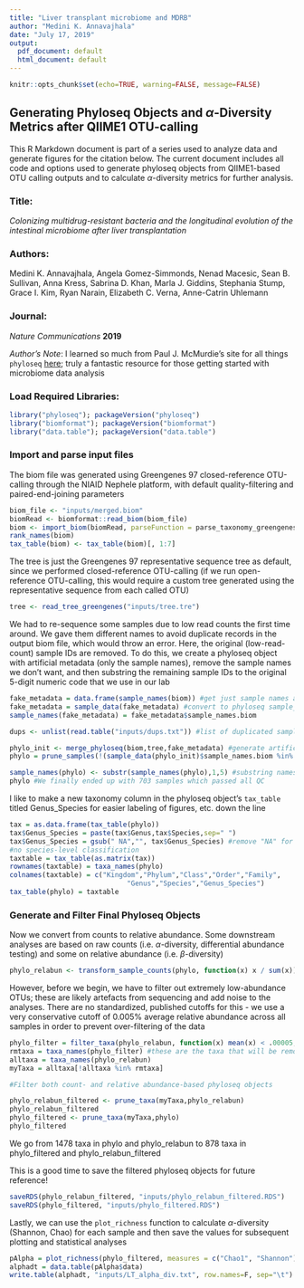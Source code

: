 ---
title: "Liver transplant microbiome and MDRB"
author: "Medini K. Annavajhala"
date: "July 17, 2019"
output:
  pdf_document: default
  html_document: default
---

```{r setup, include=FALSE}
knitr::opts_chunk$set(echo=TRUE, warning=FALSE, message=FALSE)
```

## Generating Phyloseq Objects and $\alpha$-Diversity Metrics after QIIME1 OTU-calling

This R Markdown document is part of a series used to analyze data and generate figures for the citation below. The current document includes all code and options used to generate phyloseq objects from QIIME1-based OTU calling outputs and to calculate $\alpha$-diversity metrics for further analysis.

### Title:
*Colonizing multidrug-resistant bacteria and the longitudinal evolution of the intestinal microbiome after liver transplantation*  

### Authors:
Medini K. Annavajhala, Angela Gomez-Simmonds, Nenad Macesic, Sean B. Sullivan, Anna Kress, Sabrina D. Khan, Marla J. Giddins, Stephania Stump, Grace I. Kim, Ryan Narain, Elizabeth C. Verna, Anne-Catrin Uhlemann  

### Journal:
*Nature Communications* **2019**

*Author's Note*: I learned so much from Paul J. McMurdie's site for all things `phyloseq` [here](http://joey711.github.io/phyloseq/); truly a fantastic resource for those getting started with microbiome data analysis

### Load Required Libraries: 

```{r libraries}
library("phyloseq"); packageVersion("phyloseq")
library("biomformat"); packageVersion("biomformat")
library("data.table"); packageVersion("data.table")
```

### Import and parse input files

The biom file was generated using Greengenes 97 closed-reference OTU-calling through the NIAID Nephele platform, with default quality-filtering and paired-end-joining parameters

```{r biom}
biom_file <- "inputs/merged.biom"
biomRead <- biomformat::read_biom(biom_file)
biom <- import_biom(biomRead, parseFunction = parse_taxonomy_greengenes)  
rank_names(biom)
tax_table(biom) <- tax_table(biom)[, 1:7]
```


The tree is just the Greengenes 97 representative sequence tree as default, since we performed closed-reference OTU-calling (if we run open-reference OTU-calling, this would require a custom tree generated using the representative sequence from each called OTU)

```{r tree}
tree <- read_tree_greengenes("inputs/tree.tre")
```

We had to re-sequence some samples due to low read counts the first time around. We gave them different names to avoid duplicate records in the output biom file, which would throw an error. Here, the original (low-read-count) sample IDs are removed. To do this, we create a phyloseq object with artificial metadata (only the sample names), remove the sample names we don't want, and then substring the remaining sample IDs to the original 5-digit numeric code that we use in our lab

```{r remove-dups}
fake_metadata = data.frame(sample_names(biom)) #get just sample names as 'metadata'
fake_metadata = sample_data(fake_metadata) #convert to phyloseq sample_data type
sample_names(fake_metadata) = fake_metadata$sample_names.biom

dups <- unlist(read.table("inputs/dups.txt")) #list of duplicated sample IDs

phylo_init <- merge_phyloseq(biom,tree,fake_metadata) #generate artificial phyloseq object
phylo = prune_samples(!(sample_data(phylo_init)$sample_names.biom %in% dups), phylo_init)

sample_names(phylo) <- substr(sample_names(phylo),1,5) #substring names to 5-digit codes
phylo #We finally ended up with 703 samples which passed all QC

```

I like to make a new taxonomy column in the phyloseq object's `tax_table` titled Genus_Species for easier labeling of figures, etc. down the line

```{r genus_species}
tax = as.data.frame(tax_table(phylo))
tax$Genus_Species = paste(tax$Genus,tax$Species,sep=" ")
tax$Genus_Species = gsub(" NA","", tax$Genus_Species) #remove "NA" for OTUs with
#no species-level classification
taxtable = tax_table(as.matrix(tax))
rownames(taxtable) = taxa_names(phylo)
colnames(taxtable) = c("Kingdom","Phylum","Class","Order","Family",
                             "Genus","Species","Genus_Species")
tax_table(phylo) = taxtable
```

### Generate and Filter Final Phyloseq Objects

Now we convert from counts to relative abundance. Some downstream analyses are based on raw counts (i.e. $\alpha$-diversity, differential abundance testing) and some on relative abundance (i.e. $\beta$-diversity)

```{r relative-abundance}
phylo_relabun <- transform_sample_counts(phylo, function(x) x / sum(x))
```

However, before we begin, we have to filter out extremely low-abundance OTUs; these are likely artefacts from sequencing and add noise to the analyses. There are no standardized, published cutoffs for this - we use a very conservative cutoff of 0.005% average relative abundance across all samples in order to prevent over-filtering of the data

```{r filtering}
phylo_filter = filter_taxa(phylo_relabun, function(x) mean(x) < .00005,TRUE)
rmtaxa = taxa_names(phylo_filter) #these are the taxa that will be removed
alltaxa = taxa_names(phylo_relabun)
myTaxa = alltaxa[!alltaxa %in% rmtaxa]

#Filter both count- and relative abundance-based phyloseq objects

phylo_relabun_filtered <- prune_taxa(myTaxa,phylo_relabun)
phylo_relabun_filtered 
phylo_filtered <- prune_taxa(myTaxa,phylo)
phylo_filtered

```

We go from 1478 taxa in phylo and phylo_relabun to 878 taxa in phylo_filtered and phylo_relabun_filtered

This is a good time to save the filtered phyloseq objects for future reference!

```{r saveRDS}
saveRDS(phylo_relabun_filtered, "inputs/phylo_relabun_filtered.RDS")
saveRDS(phylo_filtered, "inputs/phylo_filtered.RDS")
```

Lastly, we can use the `plot_richness` function to calculate $\alpha$-diversity (Shannon, Chao) for each sample and then save the values for subsequent plotting and statistical analyses

```{r alpha-diversity}
pAlpha = plot_richness(phylo_filtered, measures = c("Chao1", "Shannon"))
alphadt = data.table(pAlpha$data)
write.table(alphadt, "inputs/LT_alpha_div.txt", row.names=F, sep="\t")
```

